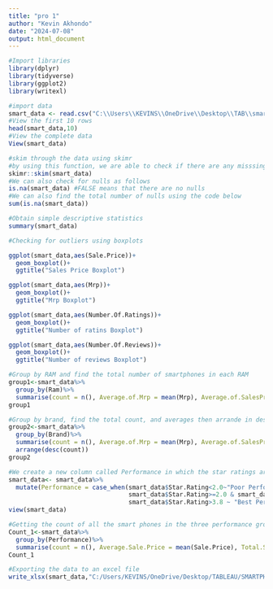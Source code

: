 ---
title: "pro 1"
author: "Kevin Akhondo"
date: "2024-07-08"
output: html_document
---


```{r}
#Import libraries
library(dplyr)
library(tidyverse)
library(ggplot2)
library(writexl)
```


```{r}
#import data
smart_data <- read.csv("C:\\Users\\KEVINS\\OneDrive\\Desktop\\TAB\\smartphone_category (1).csv")
#View the first 10 rows
head(smart_data,10)
#View the complete data
View(smart_data)
```


```{r}
#skim through the data using skimr
#by using this function, we are able to check if there are any misssing values, calculate simple descriptive statistics
skimr::skim(smart_data)
#We can also check for nulls as follows
is.na(smart_data) #FALSE means that there are no nulls
#We can also find the total number of nulls using the code below
sum(is.na(smart_data))
```

```{r}
#Obtain simple descriptive statistics
summary(smart_data)
```

```{r}
#Checking for outliers using boxplots

ggplot(smart_data,aes(Sale.Price))+
  geom_boxplot()+
  ggtitle("Sales Price Boxplot")

ggplot(smart_data,aes(Mrp))+
  geom_boxplot()+
  ggtitle("Mrp Boxplot")

ggplot(smart_data,aes(Number.Of.Ratings))+
  geom_boxplot()+
  ggtitle("Number of ratins Boxplot")

ggplot(smart_data,aes(Number.Of.Reviews))+
  geom_boxplot()+
  ggtitle("Number of reviews Boxplot")

```

```{r}
#Group by RAM and find the total number of smartphones in each RAM
group1<-smart_data%>%
  group_by(Ram)%>%
  summarise(count = n(), Average.of.Mrp = mean(Mrp), Average.of.SalesPrice = mean(Sale.Price), Average.of.NumberRatings = mean(Number.Of.Ratings))
group1
```

```{r}
#Group by brand, find the total count, and averages then arrande in descending order based on count
group2<-smart_data%>%
  group_by(Brand)%>%
  summarise(count = n(), Average.of.Mrp = mean(Mrp), Average.of.SalesPrice = mean(Sale.Price), Average.of.NumberRatings = mean(Number.Of.Ratings))%>%
  arrange(desc(count))
group2
```

```{r}
#We create a new column called Performance in which the star ratings are categorized as either Poor, average or best perfomance as follows
smart_data<- smart_data%>%
  mutate(Performance = case_when(smart_data$Star.Rating<2.0~"Poor Performance",
                                 smart_data$Star.Rating>=2.0 & smart_data$Star.Rating<=3.8 ~ "Average Perfomance",
                                 smart_data$Star.Rating>3.8 ~ "Best Performance"))
view(smart_data)
```


```{r}
#Getting the count of all the smart phones in the three performance groups
Count_1<-smart_data%>%
  group_by(Performance)%>%
  summarise(count = n(), Average.Sale.Price = mean(Sale.Price), Total.Sale.Price = sum(Sale.Price))
Count_1
```

```{r}
#Exporting the data to an excel file
write_xlsx(smart_data,"C:/Users/KEVINS/OneDrive/Desktop/TABLEAU/SMARTPHONEDATA.xlsx")
```




















































